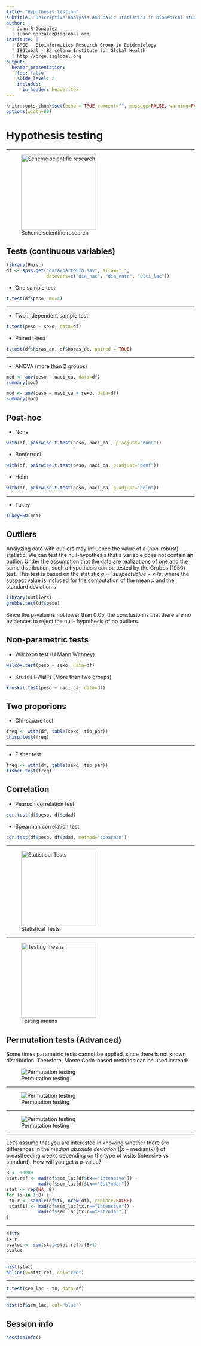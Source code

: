```yaml
---
title: "Hypothesis testing"
subtitle: "Descriptive analysis and basic statistics in biomedical studies using R and Markdown"
author: | 
  | Juan R Gonzalez
  | juanr.gonzalez@isglobal.org
institute: |
  | BRGE - Bioinformatics Research Group in Epidemiology
  | ISGlobal - Barcelona Institute for Global Health
  | http://brge.isglobal.org
output:
  beamer_presentation:
    toc: false
    slide_level: 2
    includes:
      in_header: header.tex  
---
```



```r
knitr::opts_chunk$set(echo = TRUE,comment="", message=FALSE, warning=FALSE, cache=TRUE, fig.width = 4, fig.height = 4)
options(width=80)
```



# Hypothesis testing

--- 

![Scheme scientific research](figures/schemeStatistics.jpg){height=200px}

## Tests (continuous variables)

```r
library(Hmisc)
df <- spss.get("data/partoFin.sav", allow="_", 
               datevars=c("dia_nac", "dia_entr", "ulti_lac"))
```


- One sample test

```r
t.test(df$peso, mu=4)
```

---

- Two independent sample test

\vspace{-0.3cm}

```r
t.test(peso ~ sexo, data=df)
```

- Paired t-test

\vspace{-0.3cm}

```r
t.test(df$horas_an, df$horas_de, paired = TRUE)
```
---

- ANOVA (more than 2 groups)

```r
mod <- aov(peso ~ naci_ca, data=df)
summary(mod)
```
```r
mod <- aov(peso ~ naci_ca + sexo, data=df)
summary(mod)
```

## Post-hoc

- None

\vspace{-0.3cm}

```r
with(df, pairwise.t.test(peso, naci_ca , p.adjust="none"))
```

- Bonferroni

\vspace{-0.3cm}

```r
with(df, pairwise.t.test(peso, naci_ca, p.adjust="bonf"))
```

- Holm

\vspace{-0.3cm}

```r
with(df, pairwise.t.test(peso, naci_ca, p.adjust="holm"))
```

--- 

- Tukey

```r
TukeyHSD(mod)
```

## Outliers

Analyzing data with outliers may influence the value of a (non-robust) statistic. We can test the null-hypothesis that a variable does not contain 
**an** outlier. Under the assumption that the data are realizations of one and the same distribution, such a hypothesis can be tested by the Grubbs (1950) test.
This test is based on the statistic $g =|suspect value- \bar{x}|/s$, where the suspect value is included for the computation of the 
mean $\bar{x}$ and the standard deviation $s$.

```r
library(outliers) 
grubbs.test(df$peso)
```
Since the p-value is not lower than 0.05, the conclusion is that there are no evidences to reject the null- hypothesis of no outliers.


## Non-parametric tests

- Wilcoxon test (U Mann Withney)

\vspace{-0.3cm}

```r
wilcox.test(peso ~ sexo, data=df)
```

- Krusdall-Wallis (More than two groups)

\vspace{-0.3cm}

```r
kruskal.test(peso ~ naci_ca, data=df)
```


## Two proporions

- Chi-square test

```r
freq <- with(df, table(sexo, tip_par))
chisq.test(freq)
```

---

- Fisher test

```r
freq <- with(df, table(sexo, tip_par))
fisher.test(freq)
```

## Correlation

- Pearson correlation test

\vspace{-0.2cm}

```r
cor.test(df$peso, df$edad)
```

- Spearman correlation test

\vspace{-0.2cm}

```r
cor.test(df$peso, df$edad, method="spearman")
```

---

![Statistical Tests](figures/test.jpg){height=200px}

---

![Testing means](figures/ttest.jpg){height=200px}

## Permutation tests (**Advanced**)

Some times parametric tests cannot be applied, since there is not known distribution. Therefore, Monte Carlo-based
methods can be used instead:

![Permutation testing](figures/permutation1.jpg)

---

![Permutation testing](figures/permutation2.jpg)

---

![Permutation testing](figures/permutation3.jpg)

---

Let's assume that you are interested in knowing whether there are differences in the *median absolute deviation* ($|x-\mbox{median}(x)|$) of breastfeeding weeks depending on the type of visits (intensive vs standard). How will you get a p-value? 

```r
B <- 10000
stat.ref <- mad(df$sem_lac[df$tx=="Intensivo"]) - 
            mad(df$sem_lac[df$tx=="Est?ndar"])
stat <- rep(NA, B)
for (i in 1:B) {
 tx.r <- sample(df$tx, nrow(df), replace=FALSE)
 stat[i] <- mad(df$sem_lac[tx.r=="Intensivo"]) - 
            mad(df$sem_lac[tx.r=="Est?ndar"])
}
```
---

```r
df$tx
tx.r
pvalue <- sum(stat>stat.ref)/(B+1)
pvalue
```


---

```r
hist(stat)
abline(v=stat.ref, col="red")
```

--- 

```r
t.test(sem_lac ~ tx, data=df)
```

---

```r
hist(df$sem_lac, col="blue")
```

## Session info

```r
sessionInfo()
```

